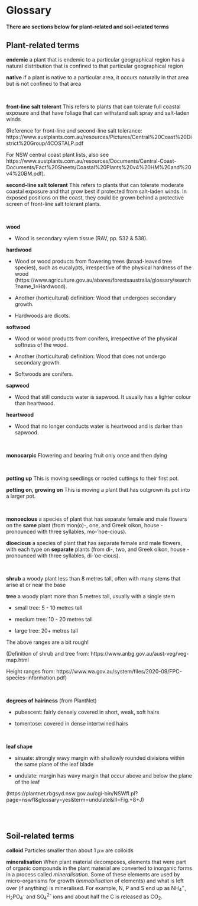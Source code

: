 # Glossary


**There are sections below for plant-related and soil-related terms**

## Plant-related terms

**endemic** a plant that is endemic to a particular geographical region has a natural distribution that is confined to that particular geographical region

**native** if a plant is native to a particular area, it occurs naturally in that area but is not confined to that area

<br>

**front-line salt tolerant** This refers to plants that can tolerate full coastal exposure and that have foliage that can withstand salt spray and salt-laden winds 

(Reference for front-line and second-line salt tolerance: https://www.austplants.com.au/resources/Pictures/Central%20Coast%20District%20Group/4COSTALP.pdf

For NSW central coast plant lists, also see https://www.austplants.com.au/resources/Documents/Central-Coast-Documents/Fact%20Sheets/Coastal%20Plants%20v4%20HM%20and%20v4%20BM.pdf).

**second-line salt tolerant** This refers to plants that can tolerate moderate coastal exposure and that grow best if protected from salt-laden winds.  In exposed positions on the coast, they could be grown behind a protective screen of front-line salt tolerant plants.

<br>

**wood**

- Wood is secondary xylem tissue (RAV, pp. 532 & 538).

**hardwood**

- Wood or wood products from flowering trees (broad-leaved tree species), such as eucalypts, irrespective of the physical hardness of the wood (https://www.agriculture.gov.au/abares/forestsaustralia/glossary/search?name_1=Hardwood).
- Another (horticultural) definition: Wood that undergoes secondary growth.

- Hardwoods are dicots.

**softwood**

- Wood or wood products from conifers, irrespective of the physical softness of the wood.

- Another (horticultural) definition: Wood that does not undergo secondary growth.

- Softwoods are conifers.

**sapwood**

- Wood that still conducts water is sapwood. It usually has a lighter colour than heartwood.

**heartwood**

- Wood that no longer conducts water is heartwood and is darker than sapwood.

<br>

**monocarpic**  Flowering and bearing fruit only once and then dying

<br>

**potting up** This is moving seedlings or rooted cuttings to their first pot.

**potting on, growing on** This is moving a plant that has outgrown its pot into a larger pot.

<br>

**monoecious** a species of plant that has separate female and male flowers on the **same** plant (from mon(o)-, one, and Greek oikon, house - pronounced with three syllables, mo-'noe-cious).

**dioecious** a species of plant that has separate female and male flowers, with each type on **separate** plants (from di-, two, and Greek oikon, house - pronounced with three syllables, di-'oe-cious).

<br>

**shrub** a woody plant less than 8 metres tall, often with many stems that arise at or near the base

**tree** a woody plant more than 5 metres tall, usually with a single stem

- small tree: 5 - 10 metres tall

- medium tree: 10 - 20 metres tall

- large tree: 20+ metres tall

The above ranges are a bit rough!

(Definition of shrub and tree from: https://www.anbg.gov.au/aust-veg/veg-map.html

Height ranges from: https://www.wa.gov.au/system/files/2020-09/FPC-species-information.pdf)

<br>

**degrees of hairiness** (from PlantNet)

- pubescent: fairly densely covered in short, weak, soft hairs

- tomentose: covered in dense intertwined hairs

<br>

**leaf shape**

- sinuate: strongly wavy margin with shallowly rounded divisions within the same plane of the leaf blade

- undulate: margin has wavy margin that occur above and below the plane of the leaf

(https://plantnet.rbgsyd.nsw.gov.au/cgi-bin/NSWfl.pl?page=nswfl&glossary=yes&term=undulate&ill=Fig.+8+J)


<br>
<br>

## Soil-related terms


**colloid** Particles smaller than about 1 $\mu\,\texttt{m}$ are colloids

**mineralisation** When plant material decomposes, elements that were part of organic compounds in the plant material are converted to inorganic forms in a process called *mineralisation*. Some of these elements are used by micro-organisms for growth (*immobilisation* of elements) and what is left over (if anything) is mineralised. For example, N, P and S end up as NH~4~^+^, H~2~PO~4~^-^ and SO~4~^2-^ ions and about half the C is released as CO~2~. 

